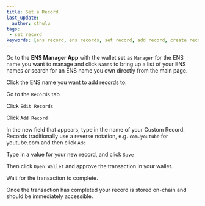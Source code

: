 ```yaml
---
title: Set a Record
last_update:
  author: cthulu
tags:
 - set record
keywords: [ens record, ens records, set record, add record, create record, update record, change record, alter record, modify record, record, records]
---
```


Go to the <Link to="https://app.ens.domains"><b>ENS Manager App</b></Link> with the wallet set as `Manager` for the ENS name you want to manage and click `Names` to bring up a list
of your ENS names *or* search for an ENS name you own directly from the main page.

<BrowserWindow url="https://app.ens.domains" bg="#f3f4f7" img="/img/howto/v3-set-record-1.png"/>

Click the ENS name you want to add records to.

<BrowserWindow url="https://app.ens.domains" bg="#f3f4f7" padding="25px" img="/img/howto/v3-set-record-2.png"/>

Go to the `Records` tab
<BrowserWindow url="https://app.ens.domains" bg="#f3f4f7" padding="25px" img="/img/howto/v3-set-record-3.png"/>

Click `Edit Records`
<BrowserWindow url="https://app.ens.domains" bg="#f3f4f7" padding="25px" img="/img/howto/v3-set-record-4.png"/>

Click `Add Record`
<BrowserWindow url="https://app.ens.domains" bg="#f3f4f7" padding="25px" img="/img/howto/v3-set-record-5.png"/>

In the new field that appears, type in the name of your Custom Record. Records traditionally use a reverse notation, e.g. `com.youtube` for youtube.com
and then click `Add`

<BrowserWindow url="https://app.ens.domains" bg="#f3f4f7" padding="25px" img="/img/howto/v3-set-record-6-text-2.png"/>

Type in a value for your new record, and click `Save`
<BrowserWindow url="https://app.ens.domains" bg="#f3f4f7" padding="25px" img="/img/howto/v3-set-record-6-text-3.png"/>

Then click `Open Wallet` and approve the transaction in your wallet.
<BrowserWindow url="https://app.ens.domains" bg="#f3f4f7" padding="25px" img="/img/howto/v3-set-record-6-text-4.png"/>

Wait for the transaction to complete.
<BrowserWindow url="https://app.ens.domains" bg="#f3f4f7" padding="25px" img="/img/howto/v3-set-record-6-text-5.png"/>

Once the transaction has completed your record is stored on-chain and should be immediately accessible.
<BrowserWindow url="https://app.ens.domains" bg="#f3f4f7" padding="25px" img="/img/howto/v3-set-record-6-text-6.png"/>